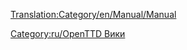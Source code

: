 [[Translation:Category/en/Manual/Manual]]

{{en/Bilingual box| Ru
| Категория для страниц учебника. Статьи, содержащие шаблон [[Template:ru/Manual/Оглавление]], помещаются сюда.
| A Category for Manual related pages.
Articles that are called by [[Template:ru/Manual/Оглавление]] are automatically placed here.}}


[[Category:ru/OpenTTD Вики]]